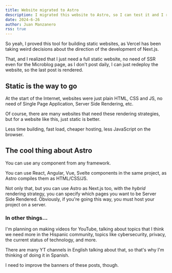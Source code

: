```yaml
---
title: Website migrated to Astro
description: I migrated this website to Astro, so I can test it and I really like it the features of Astro.
date: 2024-6-26
author: Juan Manzanero
rss: true
---
```


So yeah, I proved this tool for building static websites, as Vercel has been taking weird decisions about the direction of the development of Next.js.

That, and I realized that I just need a full static website, no need of SSR even for the Microblog page, as I don't post daily, I can just redeploy the website, so the last post is rendered.

## Static is the way to go

At the start of the Internet, websites were just plain HTML, CSS and JS, no need of Single Page Application, Server Side Rendering, etc.

Of course, there are many websites that need these rendering strategies, but for a website like this, just static is better.

Less time building, fast load, cheaper hosting, less JavaScript on the browser.

## The cool thing about Astro

You can use any component from any framework.

You can use React, Angular, Vue, Svelte components in the same project, as Astro compiles them as HTML/CSS/JS.

Not only that, but you can use Astro as Next.js too, with the *hybrid* rendering strategy, you can specify which pages you want to be Server Side Rendered. Obviously, if you're going this way, you must host your project on a server.

### In other things...

I'm planning on making videos for YouTube, talking about topics that I think we need more in the Hispanic community, topics like cybersecurity, privacy, the current status of technology, and more.

There are many YT channels in English talking about that, so that's why I'm thinking of doing it in Spanish.

I need to improve the banners of these posts, though.
